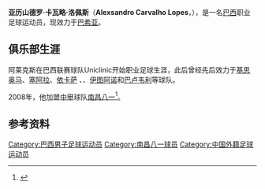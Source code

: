 {{Football player infobox 
| playername = 阿莱克斯<br />Alex
| image = 
| fullname = Alexsandro Carvalho Lopes
| height = {{height|m=1.72}}
| dateofbirth = {{Birth date and age|1985|4|30}} 
| cityofbirth = [[圣路易斯_(马拉尼昂州)|圣路易斯]] 
| countryofbirth = {{BRA}} 
| currentclub  = [[巴伊亚竞技俱乐部|巴希亚]] 
| clubnumber = 
| position = [[中场|中场]]
| youthyears = 
| youthclubs = 
| years = 2004<br />2005<br />2005<br />2006<br />2006<br />2007<br />2008<br />2008<br />2009-
| clubs =Uniclinic<br />[[克里西乌马竞技俱乐部|基思奥马]]<br />[[塞阿拉竞技俱乐部|塞阿拉]] <br /> [[伊卡萨足球俱乐部|依卡萨]] <br /> {{tsl|en|Madureira Esporte Clube||马杜雷拉}} <br /> [[伊圖諾足球會|伊图阿诺]] <br />[[格雷米奥巴鲁埃里|巴卢韦利]] <br /> [[南昌八一|南昌八一]] <br /> [[巴伊亚竞技俱乐部|巴希亚]]
| caps(goals) = 
| nationalyears = 
| nationalteam = 
| nationalcaps(goals) = 
| pcupdate = 2010年1月31日
| ntupdate = 
}}
'''亚历山德罗·卡瓦略·洛佩斯'''（'''Alexsandro Carvalho Lopes'''，{{bd|1985年|4月30日|||Alex}}），是一名[[巴西|巴西]]职业足球运动员，现效力于[[巴伊亚竞技俱乐部|巴希亚]]。

== 俱乐部生涯 ==
阿莱克斯在巴西联赛球队Uniclinic开始职业足球生涯，此后曾经先后效力于[[克里西乌马竞技俱乐部|基思奥马]]、[[塞阿拉竞技俱乐部|塞阿拉]]、[[伊卡萨足球俱乐部|依卡萨]] 、{{tsl|en|Madureira Esporte Clube||马杜雷拉}}、[[伊圖諾足球會|伊图阿诺]]和[[格雷米奥巴鲁埃里|巴卢韦利]]等球队。

2008年，他加盟[[中甲|中甲]]球队[[南昌八一|南昌八一]]<ref>{{Cite web |url=http://news.sports.cn/china/chinab/news/2008-03-25/1422329.html |title=南昌新队歌唱响中甲开幕式 两巴西小将火线加盟 |accessdate=2010-02-12 |archive-date=2011-07-21 |archive-url=https://web.archive.org/web/20110721140957/http://news.sports.cn/china/chinab/news/2008-03-25/1422329.html |dead-url=no }}</ref>。

==参考资料==
{{reflist}}

{{DEFAULTSORT:Alexsandro Carvalho Lopes}}
[[Category:巴西男子足球运动员|Category:巴西男子足球运动员]]
[[Category:南昌八一球员|Category:南昌八一球员]]
[[Category:中国外籍足球运动员|Category:中国外籍足球运动员]]